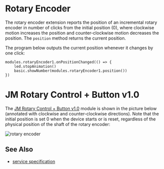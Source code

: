 # Rotary Encoder

The rotary encoder extension reports the position of an incremental
rotary encoder in number of clicks from the initial position (0),
where clockwise motion increases the position and counter-clockwise
motion decreases the position.
The `position` method returns the current position.

The program below outputs the current position whenever it changes by one click:

```blocks
modules.rotaryEncoder1.onPositionChanged(() => {
    led.stopAnimation()
    basic.showNumber(modules.rotaryEncoder1.position())
})
```

# JM Rotary Control + Button v1.0

The [JM Rotary Control + Button v1.0](/devices/microsoft-research/jmrotarycontrolbuttonv10) module
is shown in the picture below (annotated with clockwise and counter-clockwise directions). Note that
the initial position is set 0 when the device starts or is reset, regardless of the physical position
of the shaft of the rotary encoder:

![rotary encoder](./rotaryencoder.png)

## See Also

-   [service specification](/services/rotaryencoder/)
